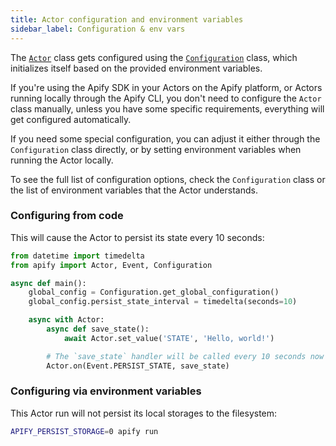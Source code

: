 ```yaml
---
title: Actor configuration and environment variables
sidebar_label: Configuration & env vars
---
```


The [`Actor`](../../reference/class/Actor) class gets configured using the [`Configuration`](../../reference/class/Configuration) class,
which initializes itself based on the provided environment variables.

If you're using the Apify SDK in your Actors on the Apify platform, or Actors running locally through the Apify CLI,
you don't need to configure the `Actor` class manually,
unless you have some specific requirements, everything will get configured automatically.

If you need some special configuration, you can adjust it either through the `Configuration` class directly,
or by setting environment variables when running the Actor locally.

To see the full list of configuration options, check the `Configuration` class
or the list of environment variables that the Actor understands.

### Configuring from code

This will cause the Actor to persist its state every 10 seconds:

```python title="src/main.py"
from datetime import timedelta
from apify import Actor, Event, Configuration

async def main():
    global_config = Configuration.get_global_configuration()
    global_config.persist_state_interval = timedelta(seconds=10)

    async with Actor:
        async def save_state():
            await Actor.set_value('STATE', 'Hello, world!')

        # The `save_state` handler will be called every 10 seconds now
        Actor.on(Event.PERSIST_STATE, save_state)
```

### Configuring via environment variables

This Actor run will not persist its local storages to the filesystem:

```bash
APIFY_PERSIST_STORAGE=0 apify run
```
